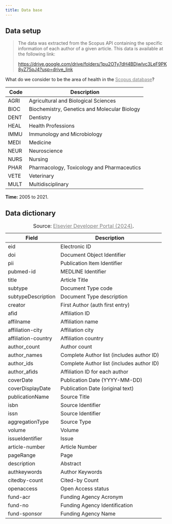 ```yaml
---
title: Data base
---
```


## Data setup

> The data was extracted from the Scopus API containing the specific information of each author of a given article. This data is available at the following link:
>
> <https://drive.google.com/drive/folders/1pu2OTy7dH4BDjwIvc3LeF9PK8yZ75pJ4?usp=drive_link>

What do we consider to be the area of health in the [Scopus database](https://dev.elsevier.com/documentation/SCOPUSSearchAPI.wadl){style="color: gray"}?

| Code  | Description                                  |
|-------|----------------------------------------------|
| AGRI  | Agricultural and Biological Sciences         |
| BIOC  | Biochemistry, Genetics and Molecular Biology |
| DENT  | Dentistry                                    |
| HEAL  | Health Professions                           |
| IMMU  | Immunology and Microbiology                  |
| MEDI  | Medicine                                     |
| NEUR  | Neuroscience                                 |
| NURS  | Nursing                                      |
| PHAR  | Pharmacology, Toxicology and Pharmaceutics   |
| VETE  | Veterinary                                   |
| MULT  | Multidisciplinary                            |

**Time:** 2005 to 2021.

## Data dictionary

| Field               | Description                               |
|---------------------|-------------------------------------------|
| eid                 | Electronic ID                             |
| doi                 | Document Object Identifier                |
| pii                 | Publication Item Identifier               |
| pubmed-id           | MEDLINE Identifier                        |
| title               | Article Title                             |
| subtype             | Document Type code                        |
| subtypeDescription  | Document Type description                 |
| creator             | First Author (auth first entry)           |
| afid                | Affiliation ID                            |
| affilname           | Affiliation name                          |
| affiliation-city    | Affiliation city                          |
| affiliation-country | Affiliation country                       |
| author_count        | Author count                              |
| author_names        | Complete Author list (includes author ID) |
| author_ids          | Complete Author list (includes author ID) |
| author_afids        | Affiliation ID for each author            |
| coverDate           | Publication Date (YYYY-MM-DD)             |
| coverDisplayDate    | Publication Date (original text)          |
| publicationName     | Source Title                              |
| isbn                | Source Identifier                         |
| issn                | Source Identifier                         |
| aggregationType     | Source Type                               |
| volume              | Volume                                    |
| issueIdentifier     | Issue                                     |
| article-number      | Article Number                            |
| pageRange           | Page                                      |
| description         | Abstract                                  |
| authkeywords        | Author Keywords                           |
| citedby-count       | Cited-by Count                            |
| openaccess          | Open Access status                        |
| fund-acr            | Funding Agency Acronym                    |
| fund-no             | Funding Agency Identification             |
| fund-sponsor        | Funding Agency Name                       |

: Source: [Elsevier Developer Portal (2024)](https://dev.elsevier.com/sc_search_views.html){style="color: gray"}.
